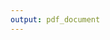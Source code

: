 ```yaml
---
output: pdf_document
---
```


\clearpage
\newgeometry{left=0.5cm,right=0.5cm,top=1.8cm,bottom=1cm}

\begin{centering}

\begin{figure}[!ht]
  \begin{center}
    \includegraphics[width=.8in]{figure/UNMSM_escudo-2000px.png}% en informe: 8
  \end{center}
\end{figure}

\Large %https://tex.stackexchange.com/questions/24599/what-point-pt-font-size-are-large-etc
UNIVERSIDAD NACIONAL MAYOR DE SAN MARCOS

\large
(Universidad del Perú, DECANA DE AMÉRICA)

\vspace{.3 cm}

\Large
FACULTAD DE CIENCIAS BIOLÓGICAS

\vspace{.3 cm}

\normalsize
ESCUELA ACADÉMICO PROFESIONAL DE

GENÉTICA Y BIOTECNOLOGÍA

\vspace{2.3 cm}

\Large
Comparación de la respuesta de anticuerpos ante la %infección con 
malaria vivax 
en \\pacientes de la Amazonía peruana %ciudad de Iquitos (Loreto - Perú)
según su severidad y episodios \\previos %exposición previa
mediante microarreglos de proteínas
% aPerfil de anticuerpos en respuesta a la infección con malaria vivax
%mediante un enfoque inmunómico .
%% con sintomatología severa y no complicada/ pre-inmunes/ semi-inmunes

\vspace{2.3 cm}

\large
Proyecto de Tesis 

para optar al Título Profesional de Biólogo Genetista y Biotecnólogo

\vspace{.3 cm}

\large
Investigador

Bach. Andree Adolfo Valle Campos

\vspace{.3 cm}

Asesores

Interno: Prof. Walter Cabrera-Febolá

Externo: PhD. G. Christian Baldeviano

\vspace{.3 cm}

Institución

Centro de Enfermedades Tropicales de la Marina de los Estados Unidos 
NAMRU-6

\vspace{.3 cm}

Duración: 5 meses

\vspace{1 cm}

\Large
Lima - Perú

%\vspace{.5 cm}

2017

\end{centering}

\vfill
\restoregeometry
\clearpage